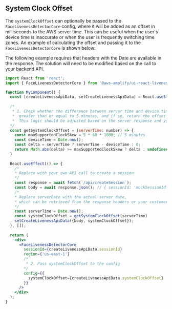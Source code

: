 
## System Clock Offset

The `systemClockOffset` can optionally be passed to the `FaceLivenessDetectorCore` config, where it will be added as an offset in milliseconds to the AWS server time. This can be useful when the user's device time is inaccurate or when the user is frequently switching time zones. An example of calculating the offset and passing it to the `FaceLivenessDetectorCore` is shown below:

<Alert role="none" variation="info">The following example requires that headers with the Date are available in the response. The solution will need to be modified based on the call to your backend API.</Alert>

```jsx
import React from 'react';
import { FaceLivenessDetectorCore } from '@aws-amplify/ui-react-liveness';

function MyComponent() {
  const [createLivenessApiData, setCreateLivenessApiData] = React.useState(null);
  
  /* 
   * 1. Check whether the difference between server time and device time is
   *  greater than or equal to 5 minutes, and if so, return the offset in milliseconds.
   *  This logic should be adjusted based on the server response and your use case
  */ 
  const getSystemClockOffset = (serverTime: number) => {
    const maxSupportedClockSkew = 5 * 60 * 1000; // 5 minutes
    const deviceTime = Date.now();
    const delta = serverTime ? serverTime - deviceTime : 0;
    return Math.abs(delta) >= maxSupportedClockSkew ? delta : undefined;
  }
  
  React.useEffect(() => {
    /*
    * Replace with your own API call to create a session
    */
    const response = await fetch(`/api/createSession`);
    const body = await response.json(); // { sessionId: 'mockSessionId' } 
    /*
    * Replace serverDate with the actual server date,
    * which can be retrieved from the response headers or your customer backend.
    */
    const serverTime = Date.now();
    const systemClockOffset = getSystemClockOffset(serverTime)
    setCreateLivenessApiData({body, systemClockOffset});
  }, []);
    
  return (
    <div>
      <FaceLivenessDetectorCore
        sessionId={createLivenessApiData.sessionId}
        region={'us-east-1'}
        /* 
         * 2. Pass systemClockOffset to the config 
        */
        config={{
          systemClockOffset={createLivenessApiData.systemClockOffset}
        }}
      />
    </div>
  );
}


```